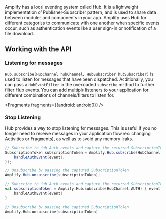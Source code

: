 Amplify has a local eventing system called Hub. It is a lightweight implementation of Publisher-Subscriber pattern, and is used to share data between modules and components in your app. Amplify uses Hub for different categories to communicate with one another when specific events occur, such as authentication events like a user sign-in or notification of a file download.

## Working with the API

### Listening for messages

`Hub.subscribe(HubChannel hubChannel, HubSubscriber hubSubscriber)` is used to listen for messages that have been dispatched. Additionally, you can pass a `HubEventFilter` in the overloaded `subscribe` method to further filter Hub events. You can add multiple listeners to your application for different combinations of channels/filters to listen for.


<Fragments fragments={{android: android0}} />

### Stop Listening

Hub provides a way to stop listening for messages. This is useful if you no longer need to receive messages in your application flow (ex: changing Activities or Fragments), as well as to avoid any memory leaks.

<BlockSwitcher>
<Block name="Java">

```java
// Subscribe to Hub Auth events and capture the returned SubscriptionToken
SubscriptionToken subscriptionToken = Amplify.Hub.subscribe(HubChannel.AUTH, event -> {
    handleAuthEvent(event);
});

// Unsubscribe by passing the captured SubscriptionToken
Amplify.Hub.unsubscribe(subscriptionToken);
```

</Block>
<Block name="Kotlin - Callbacks">

```kotlin
// Subscribe to Hub Auth events and capture the returned SubscriptionToken
val subscriptionToken = Amplify.Hub.subscribe(HubChannel.AUTH) { event ->
    handleAuthEvent(event)
}

// Unsubscribe by passing the captured SubscriptionToken 
Amplify.Hub.unsubscribe(subscriptionToken)
```

</Block>

</BlockSwitcher>
